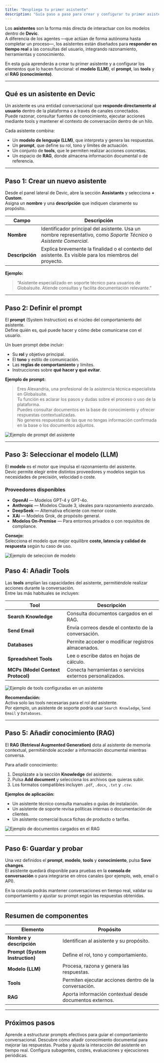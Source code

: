 ```yaml
---
title: "Despliega tu primer asistente"
description: "Guía paso a paso para crear y configurar tu primer asistente en Devic: modelo, prompt, herramientas y conocimiento."
---
```


Los **asistentes** son la forma más directa de interactuar con los modelos dentro de **Devic**.\
A diferencia de los agentes —que actúan de forma autónoma hasta completar un proceso—, los asistentes están diseñados para **responder en tiempo real** a las consultas del usuario, integrando razonamiento, herramientas y conocimiento.

En esta guía aprenderás a crear tu primer asistente y a configurar los elementos que lo hacen funcional: el **modelo (LLM)**, el **prompt**, las **tools** y el **RAG (conocimiento)**.

---

## Qué es un asistente en Devic

Un asistente es una entidad conversacional que **responde directamente al usuario** dentro de la plataforma o a través de canales conectados.\
Puede razonar, consultar fuentes de conocimiento, ejecutar acciones mediante tools y mantener el contexto de conversación dentro de un hilo.

Cada asistente combina:

- Un **modelo de lenguaje (LLM)**, que interpreta y genera las respuestas.
- Un **prompt**, que define su rol, tono y límites de actuación.
- Un conjunto de **tools**, que le permiten realizar acciones concretas.
- Un espacio de **RAG**, donde almacena información documental o de referencia.

---

## Paso 1: Crear un nuevo asistente

Desde el panel lateral de Devic, abre la sección **Assistants** y selecciona **\+ Custom**.\
Asigna un **nombre** y una **descripción** que indiquen claramente su propósito.

| Campo           | Descripción                                                                                                          |
| --------------- | -------------------------------------------------------------------------------------------------------------------- |
| **Nombre**      | Identificador principal del asistente. Usa un nombre representativo, como _Soporte Técnico_ o _Asistente Comercial_. |
| **Descripción** | Explica brevemente la finalidad o el contexto del asistente. Es visible para los miembros del proyecto.              |

**Ejemplo:**

> “Asistente especializado en soporte técnico para usuarios de Globalsuite. Atiende consultas y facilita documentación relevante.”

---

## Paso 2: Definir el prompt

El **prompt** (System Instruction) es el núcleo del comportamiento del asistente.\
Define quién es, qué puede hacer y cómo debe comunicarse con el usuario.

Un buen prompt debe incluir:

- Su **rol** y objetivo principal.
- El **tono** y estilo de comunicación.
- Las **reglas de comportamiento** y límites.
- Instrucciones sobre **qué hacer y qué evitar**.

**Ejemplo de prompt:**

> Eres Alexandria, una profesional de la asistencia técnica especialista en Globalsuite.\
> Tu función es aclarar los pasos y dudas sobre el proceso o uso de la plataforma.\
> Puedes consultar documentos en la base de conocimiento y ofrecer respuestas contextualizadas.\
> No generes respuestas de las que no tengas información confirmada en la base o los documentos adjuntos.

![Ejemplo de prompt del asistente](/prompt-assistant.png)

---

## Paso 3: Seleccionar el modelo (LLM)

El **modelo** es el motor que impulsa el razonamiento del asistente.\
Devic permite elegir entre distintos proveedores y modelos según tus necesidades de precisión, velocidad o coste.

### Proveedores disponibles

- **OpenAI** — Modelos GPT-4 y GPT-4o.
- **Anthropic** — Modelos Claude 3, ideales para razonamiento avanzado.
- **DeepSeek** — Alternativa eficiente con menor coste.
- **XAi** — Modelos Grok, de propósito general.
- **Modelos On-Premise** — Para entornos privados o con requisitos de compliance.

**Consejo:**\
Selecciona el modelo que mejor equilibre **coste, latencia y calidad de respuesta** según tu caso de uso.

![Ejemplo de seleccion de modelo](/choose-your-favourite-model.png)

## Paso 4: Añadir Tools

Las **tools** amplían las capacidades del asistente, permitiéndole realizar acciones durante la conversación.\
Entre las más habituales se incluyen:

| Tool                              | Descripción                                               |
| --------------------------------- | --------------------------------------------------------- |
| **Search Knowledge**              | Consulta documentos cargados en el RAG.                   |
| **Send Email**                    | Envía correos desde el contexto de la conversación.       |
| **Databases**                     | Permite acceder o modificar registros almacenados.        |
| **Spreadsheet Tools**             | Lee o escribe datos en hojas de cálculo.                  |
| **MCPs (Model Context Protocol)** | Conecta herramientas o servicios externos personalizados. |

![Ejemplo de tools configuradas en un asistente](/add-tools-assistant.png)

**Recomendación:**\
Activa solo las tools necesarias para el rol del asistente.\
Por ejemplo, un asistente de soporte podría usar `Search Knowledge`, `Send Email` y `Databases`.

---

## Paso 5: Añadir conocimiento (RAG)

El **RAG (Retrieval Augmented Generation)** dota al asistente de memoria contextual, permitiéndole acceder a información documental mientras conversa.

Para añadir conocimiento:

1. Desplázate a la sección **Knowledge** del asistente.
2. Pulsa **Add document** y selecciona los archivos que quieras subir.
3. Los formatos compatibles incluyen `.pdf`, `.docx`, `.txt` y `.csv`.

**Ejemplos de aplicación:**

- Un asistente técnico consulta manuales o guías de instalación.
- Un asistente de soporte revisa políticas internas o documentación de clientes.
- Un asistente comercial busca fichas de producto o tarifas.

![Ejemplo de documentos cargados en el RAG](/add-document-assistant.png)

---

## Paso 6: Guardar y probar

Una vez definidos el **prompt**, **modelo**, **tools** y **conocimiento**, pulsa **Save changes**.\
El asistente quedará disponible para pruebas en la **consola de conversación** o para integrarse en otros canales (por ejemplo, web, email o API).

En la consola podrás mantener conversaciones en tiempo real, validar su comportamiento y ajustar su prompt según las respuestas obtenidas.

---

## Resumen de componentes

| Elemento                        | Propósito                                                |
| ------------------------------- | -------------------------------------------------------- |
| **Nombre y descripción**        | Identifican al asistente y su propósito.                 |
| **Prompt (System Instruction)** | Define el rol, tono y comportamiento.                    |
| **Modelo (LLM)**                | Procesa, razona y genera las respuestas.                 |
| **Tools**                       | Permiten ejecutar acciones dentro de la conversación.    |
| **RAG**                         | Aporta información contextual desde documentos externos. |

---

## Próximos pasos

<CardGroup cols={2}>
  <Card title="Prompt del asistente" icon="terminal" href="./prompt">
    Aprende a estructurar prompts efectivos para guiar el comportamiento conversacional.
  </Card>
  <Card title="RAG (Retrieval Augmented Generation)" icon="book" href="./rag">
    Descubre cómo añadir conocimiento documental para mejorar las respuestas.
  </Card>
  <Card title="Consola de conversación" icon="chat" href="./consola">
    Prueba y ajusta la interacción del asistente en tiempo real.
  </Card>
  <Card title="Otras opciones avanzadas" icon="settings" href="./opciones">
    Configura subagentes, costes, evaluaciones y ejecuciones periódicas.
  </Card>
</CardGroup>